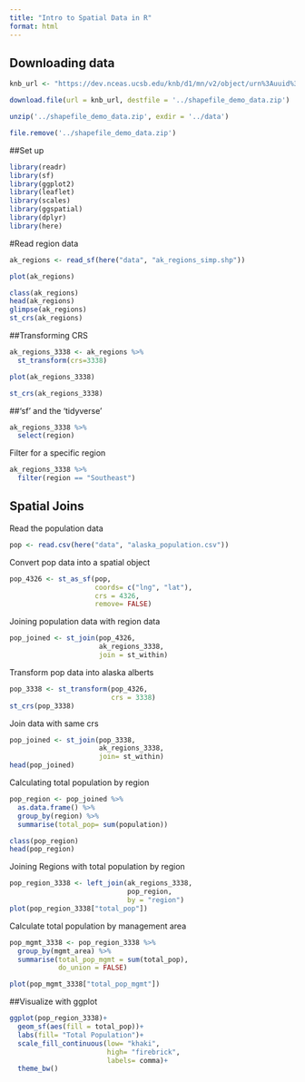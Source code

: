 ```yaml
---
title: "Intro to Spatial Data in R"
format: html
---
```


## Downloading data
```r
knb_url <- "https://dev.nceas.ucsb.edu/knb/d1/mn/v2/object/urn%3Auuid%3Aaceaecb2-1ce0-4d41-a839-d3607d32bb58"

download.file(url = knb_url, destfile = '../shapefile_demo_data.zip')

unzip('../shapefile_demo_data.zip', exdir = '../data')

file.remove('../shapefile_demo_data.zip')
```

##Set up
```r
library(readr)
library(sf)
library(ggplot2)
library(leaflet)
library(scales)
library(ggspatial)
library(dplyr)
library(here)
```



#Read region data
```r
ak_regions <- read_sf(here("data", "ak_regions_simp.shp"))

plot(ak_regions)

class(ak_regions)
head(ak_regions)
glimpse(ak_regions)
st_crs(ak_regions)
```

##Transforming CRS

```r
ak_regions_3338 <- ak_regions %>% 
  st_transform(crs=3338)

plot(ak_regions_3338)

st_crs(ak_regions_3338)
```

##'sf' and the 'tidyverse'
```r
ak_regions_3338 %>% 
  select(region)
```

Filter for a specific region
```r
ak_regions_3338 %>% 
  filter(region == "Southeast")
```


## Spatial Joins
Read the population data
```r
pop <- read.csv(here("data", "alaska_population.csv"))
```

Convert pop data into a spatial object
```r
pop_4326 <- st_as_sf(pop,
                     coords= c("lng", "lat"),
                     crs = 4326,
                     remove= FALSE)
```

Joining population data with region data
```r
pop_joined <- st_join(pop_4326,
                      ak_regions_3338,
                      join = st_within)
```

Transform pop data into alaska alberts
```r
pop_3338 <- st_transform(pop_4326,
                         crs = 3338)
st_crs(pop_3338)
```

Join data with same crs
```r
pop_joined <- st_join(pop_3338,
                      ak_regions_3338,
                      join= st_within)
head(pop_joined)
```

Calculating total population by region

```r
pop_region <- pop_joined %>% 
  as.data.frame() %>% 
  group_by(region) %>% 
  summarise(total_pop= sum(population))

class(pop_region)
head(pop_region)
```


Joining Regions with total population by region

```r
pop_region_3338 <- left_join(ak_regions_3338,
                             pop_region,
                             by = "region")
plot(pop_region_3338["total_pop"])
```

Calculate total population by management area
```r
pop_mgmt_3338 <- pop_region_3338 %>% 
  group_by(mgmt_area) %>% 
  summarise(total_pop_mgmt = sum(total_pop),
            do_union = FALSE)

plot(pop_mgmt_3338["total_pop_mgmt"])
```

##Visualize with ggplot
```r
ggplot(pop_region_3338)+
  geom_sf(aes(fill = total_pop))+
  labs(fill= "Total Population")+
  scale_fill_continuous(low= "khaki",
                        high= "firebrick",
                        labels= comma)+
  theme_bw()
```









